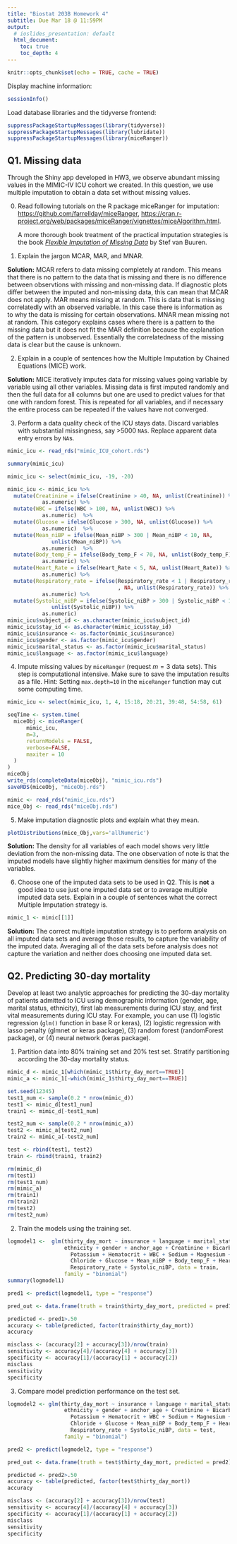 ```yaml
---
title: "Biostat 203B Homework 4"
subtitle: Due Mar 18 @ 11:59PM
output:
  # ioslides_presentation: default
  html_document:
    toc: true
    toc_depth: 4
---
```


```r
knitr::opts_chunk$set(echo = TRUE, cache = TRUE)
```

Display machine information:
```r
sessionInfo()
```
Load database libraries and the tidyverse frontend:
```r
suppressPackageStartupMessages(library(tidyverse))
suppressPackageStartupMessages(library(lubridate))
suppressPackageStartupMessages(library(miceRanger))
```

## Q1. Missing data

Through the Shiny app developed in HW3, we observe abundant missing values in the MIMIC-IV ICU cohort we created. In this question, we use multiple imputation to obtain a data set without missing values.

0. Read following tutorials on the R package miceRanger for imputation: <https://github.com/farrellday/miceRanger>, <https://cran.r-project.org/web/packages/miceRanger/vignettes/miceAlgorithm.html>.

    A more thorough book treatment of the practical imputation strategies is the book [*_Flexible Imputation of Missing Data_*](https://stefvanbuuren.name/fimd/) by Stef van Buuren. 

1. Explain the jargon MCAR, MAR, and MNAR.

**Solution:** MCAR refers to data missing completely at random. This means that 
there is no pattern to the data that is missing and there is no difference 
between observtions with missing and non-missing data. If diagnostic plots 
differ between the imputed and non-missing data, this can mean that MCAR does 
not apply. MAR means missing at random. This is data that is missing 
correlatedly with an observed variable. In this case there is information as to 
why the data is missing for certain observations. MNAR mean missing not at 
random. This category explains cases where there is a pattern to the missing 
data but it does not fit the MAR definition because the explanation of the 
pattern is unobserved. Essentially the correlatedness of the missing data is 
clear but the cause is unknown.

2. Explain in a couple of sentences how the Multiple Imputation by Chained Equations (MICE) work.

**Solution:** MICE iteratively imputes data for missing values going variable by
variable using all other variables. Missing data is first imputed randomly and 
then the full data for all columns but one are used to predict values for that 
one with random forest. This is repeated for all variables, and if necessary the
entire process can be repeated if the values have not converged.

3. Perform a data quality check of the ICU stays data. Discard variables with substantial missingness, say >5000 `NA`s. Replace apparent data entry errors by `NA`s.

```r
mimic_icu <- read_rds("mimic_ICU_cohort.rds")
```

```r
summary(mimic_icu)
```

```r
mimic_icu <- select(mimic_icu, -19, -20)
```

```r
mimic_icu <- mimic_icu %>% 
  mutate(Creatinine = ifelse(Creatinine > 40, NA, unlist(Creatinine)) %>% 
           as.numeric) %>% 
  mutate(WBC = ifelse(WBC > 100, NA, unlist(WBC)) %>% 
           as.numeric)  %>% 
  mutate(Glucose = ifelse(Glucose > 300, NA, unlist(Glucose)) %>% 
           as.numeric)  %>% 
  mutate(Mean_niBP = ifelse(Mean_niBP > 300 | Mean_niBP < 10, NA, 
              unlist(Mean_niBP)) %>% 
           as.numeric)  %>% 
  mutate(Body_temp_F = ifelse(Body_temp_F < 70, NA, unlist(Body_temp_F)) %>% 
           as.numeric) %>% 
  mutate(Heart_Rate = ifelse(Heart_Rate < 5, NA, unlist(Heart_Rate)) %>% 
           as.numeric) %>% 
  mutate(Respiratory_rate = ifelse(Respiratory_rate < 1 | Respiratory_rate > 100
                                   , NA, unlist(Respiratory_rate)) %>% 
           as.numeric) %>% 
  mutate(Systolic_niBP = ifelse(Systolic_niBP > 300 | Systolic_niBP < 10, NA, 
              unlist(Systolic_niBP)) %>% 
           as.numeric)
mimic_icu$subject_id <- as.character(mimic_icu$subject_id)
mimic_icu$stay_id <- as.character(mimic_icu$stay_id)
mimic_icu$insurance <- as.factor(mimic_icu$insurance)
mimic_icu$gender <- as.factor(mimic_icu$gender)
mimic_icu$marital_status <- as.factor(mimic_icu$marital_status)
mimic_icu$language <- as.factor(mimic_icu$language)
```

4. Impute missing values by `miceRanger` (request $m=3$ data sets). This step is computational intensive. Make sure to save the imputation results as a file. Hint: Setting `max.depth=10` in the `miceRanger` function may cut some computing time.

```r
mimic_icu <- select(mimic_icu, 1, 4, 15:18, 20:21, 39:48, 54:58, 61)
```

```r
seqTime <- system.time(
  miceObj <- miceRanger(
      mimic_icu, 
      m=3,
      returnModels = FALSE,
      verbose=FALSE,
      maxiter = 10
  )
)
miceObj
write_rds(completeData(miceObj), "mimic_icu.rds")
saveRDS(miceObj, "miceObj.rds")
```

```r
mimic <- read_rds("mimic_icu.rds")
mice_Obj <- read_rds("miceObj.rds")
```

5. Make imputation diagnostic plots and explain what they mean.

```r

plotDistributions(mice_Obj,vars='allNumeric')
```
**Solution:** The density for all variables of each model shows very little 
deviation from the non-missing data. The one observation of note is that the 
imputed models have slightly higher maximum densities for many of the variables.  


6. Choose one of the imputed data sets to be used in Q2. This is **not** a good idea to use just one imputed data set or to average multiple imputed data sets. Explain in a couple of sentences what the correct Multiple Imputation strategy is.

```r
mimic_1 <- mimic[[1]]
```

**Solution:** The correct multiple imputation strategy is to perform analysis 
on all imputed data sets and average those results, to capture the variability 
of the imputed data. Averaging all of the data sets before analysis does not 
capture the variation and neither does choosing one imputed data set.

## Q2. Predicting 30-day mortality

Develop at least two analytic approaches for predicting the 30-day mortality of patients admitted to ICU using demographic information (gender, age, marital status, ethnicity), first lab measurements during ICU stay, and first vital measurements during ICU stay. For example, you can use (1) logistic regression (`glm()` function in base R or keras), (2) logistic regression with lasso penalty (glmnet or keras package), (3) random forest (randomForest package), or (4) neural network (keras package).

1. Partition data into 80% training set and 20% test set. Stratify partitioning according the 30-day mortality status.

```r
mimic_d <- mimic_1[which(mimic_1$thirty_day_mort==TRUE)] 
mimic_a <- mimic_1[-which(mimic_1$thirty_day_mort==TRUE)]
```

```r
set.seed(12345)
test1_num <- sample(0.2 * nrow(mimic_d))
test1 <- mimic_d[test1_num]
train1 <- mimic_d[-test1_num]

test2_num <- sample(0.2 * nrow(mimic_a))
test2 <- mimic_a[test2_num]
train2 <- mimic_a[-test2_num]

test <- rbind(test1, test2)
train <- rbind(train1, train2)

rm(mimic_d)
rm(test1)
rm(test1_num)
rm(mimic_a)
rm(train1)
rm(train2)
rm(test2)
rm(test2_num)
```

2. Train the models using the training set.

```r
logmodel1 <-  glm(thirty_day_mort ~ insurance + language + marital_status + 
                  ethnicity + gender + anchor_age + Creatinine + Bicarbonate + 
                    Potassium + Hematocrit + WBC + Sodium + Magnesium + Calcium + 
                    Chloride + Glucose + Mean_niBP + Body_temp_F + Heart_Rate + 
                    Respiratory_rate + Systolic_niBP, data = train, 
                  family = "binomial")
summary(logmodel1)
```

```r
pred1 <- predict(logmodel1, type = "response")

pred_out <- data.frame(truth = train$thirty_day_mort, predicted = pred1)

predicted <- pred1>.50
accuracy <- table(predicted, factor(train$thirty_day_mort))
accuracy

misclass <- (accuracy[2] + accuracy[3])/nrow(train)
sensitivity <- accuracy[4]/(accuracy[4] + accuracy[3])
specificity <- accuracy[1]/(accuracy[1] + accuracy[2])
misclass
sensitivity
specificity

```

3. Compare model prediction performance on the test set.

```r
logmodel2 <- glm(thirty_day_mort ~ insurance + language + marital_status + 
                  ethnicity + gender + anchor_age + Creatinine + Bicarbonate + 
                    Potassium + Hematocrit + WBC + Sodium + Magnesium + Calcium + 
                    Chloride + Glucose + Mean_niBP + Body_temp_F + Heart_Rate + 
                    Respiratory_rate + Systolic_niBP, data = test, 
                  family = "binomial")
```

```r
pred2 <- predict(logmodel2, type = "response")

pred_out <- data.frame(truth = test$thirty_day_mort, predicted = pred2)

predicted <- pred2>.50
accuracy <- table(predicted, factor(test$thirty_day_mort))
accuracy

misclass <- (accuracy[2] + accuracy[3])/nrow(test)
sensitivity <- accuracy[4]/(accuracy[4] + accuracy[3])
specificity <- accuracy[1]/(accuracy[1] + accuracy[2])
misclass
sensitivity
specificity
```
